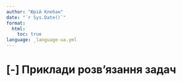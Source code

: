 ```yaml
---
author: "Юрій Клебан"
date: "`r Sys.Date()`"
format:
  html:
    toc: true
language: _language-ua.yml 
---
```


# [-] Приклади розв'язання задач {.unnumbered}






